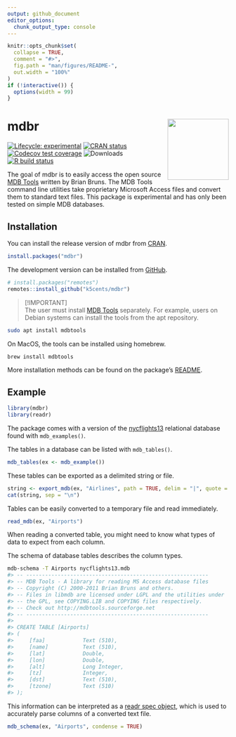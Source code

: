 ```yaml
---
output: github_document
editor_options: 
  chunk_output_type: console
---
```


<!-- README.md is generated from README.Rmd. Please edit that file -->

```r
knitr::opts_chunk$set(
  collapse = TRUE,
  comment = "#>",
  fig.path = "man/figures/README-",
  out.width = "100%"
)
if (!interactive()) {
  options(width = 99)
}
```

# mdbr <img src='man/figures/logo.png' align="right" height="139" />

<!-- badges: start -->
[![Lifecycle: experimental][life_badge]][life_link]
[![CRAN status][cran_badge]][cran_link]
[![Codecov test coverage][cov_badge]][cov_link]
![Downloads][dl_badge]
[![R build status][ga_badge]][ga_link]
<!-- badges: end -->

The goal of mdbr is to easily access the open source [MDB Tools][mdbt] written
by Brian Bruns. The MDB Tools command line utilities take proprietary Microsoft
Access files and convert them to standard text files. This package is
experimental and has only been tested on simple MDB databases.

## Installation

You can install the release version of mdbr from [CRAN][cran].

```r
install.packages("mdbr")
```

The development version can be installed from [GitHub][gh].

```r
# install.packages("remotes")
remotes::install_github("k5cents/mdbr")
```

> [!IMPORTANT]  
> The user must install [MDB Tools][mdbt] separately. For example, users on 
> Debian systems can install the tools from the apt repository.

```bash
sudo apt install mdbtools
```

On MacOS, the tools can be installed using homebrew.

```bash
brew install mdbtools
```

More installation methods can be found on the package's [README][readme].

## Example

```r
library(mdbr)
library(readr)
```

The package comes with a version of the [nycflights13][nycf] relational database
found with `mdb_examples()`.

The tables in a database can be listed with `mdb_tables()`.

```r
mdb_tables(ex <- mdb_example())
```

These tables can be exported as a delimited string or file.

```r
string <- export_mdb(ex, "Airlines", path = TRUE, delim = "|", quote = "'")
cat(string, sep = "\n")
```

Tables can be easily converted to a temporary file and read immediately.

```r
read_mdb(ex, "Airports")
```

When reading a converted table, you might need to know what types of data to
expect from each column. 

The schema of database tables describes the column types.

``` bash
mdb-schema -T Airports nycflights13.mdb
#> -- ----------------------------------------------------------
#> -- MDB Tools - A library for reading MS Access database files
#> -- Copyright (C) 2000-2011 Brian Bruns and others.
#> -- Files in libmdb are licensed under LGPL and the utilities under
#> -- the GPL, see COPYING.LIB and COPYING files respectively.
#> -- Check out http://mdbtools.sourceforge.net
#> -- ----------------------------------------------------------
#> 
#> CREATE TABLE [Airports]
#> (
#>     [faa]            Text (510), 
#>     [name]           Text (510), 
#>     [lat]            Double, 
#>     [lon]            Double, 
#>     [alt]            Long Integer, 
#>     [tz]             Integer, 
#>     [dst]            Text (510), 
#>     [tzone]          Text (510)
#> );
```

This information can be interpreted as a [readr spec object][spec], which is
used to accurately parse columns of a converted text file.

```r
mdb_schema(ex, "Airports", condense = TRUE)
```


<!-- refs: start -->
[life_badge]: https://img.shields.io/badge/lifecycle-experimental-orange.svg
[life_link]: https://lifecycle.r-lib.org/articles/stages.html#experimental)
[cran_badge]: https://www.r-pkg.org/badges/version/mdbr
[cran_link]: https://CRAN.R-project.org/package=mdbr
[ga_badge]: https://github.com/k5cents/mdbr/workflows/R-CMD-check/badge.svg
[ga_link]: https://github.com/k5cents/mdbr/actions
[cov_badge]: https://img.shields.io/codecov/c/github/k5cents/mdbr/master.svg
[cov_link]: https://app.codecov.io/gh/k5cents/mdbr?branch=master
[dl_badge]: https://cranlogs.r-pkg.org/badges/grand-total/mdbr
[mdbt]: https://github.com/mdbtools/mdbtools
[gh]:  https://github.com/k5cents/mdbr/
[cran]:  https://cran.r-project.org/package=mdbr
[readme]: https://github.com/mdbtools/mdbtools/blob/dev/README.md
[nycf]: https://github.com/tidyverse/nycflights13
[spec]: https://readr.tidyverse.org/reference/spec.html
<!-- refs: end -->
